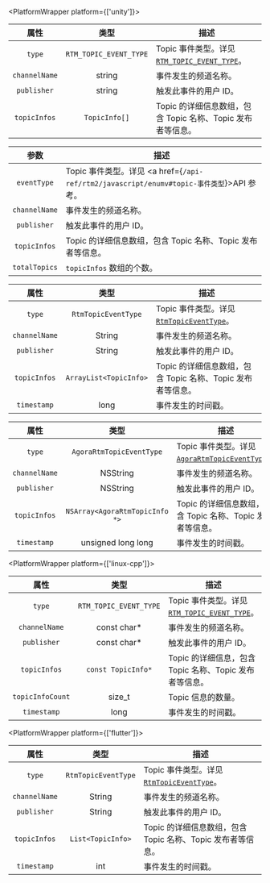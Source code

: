 
<PlatformWrapper platform={['unity']}>

|     属性      |                          类型                           | 描述                                                                                                            |
| :-----------: | :-----------------------------------------------------: | --------------------------------------------------------------------------------------------------------------- |
|    `type`     | `RTM_TOPIC_EVENT_TYPE` | Topic 事件类型。详见 [`RTM_TOPIC_EVENT_TYPE`](/api-ref/rtm2/unity/enumv#topictype)。 |
| `channelName` |                         string                          | 事件发生的频道名称。                                                                                                      |
|  `publisher`  |                         string                          | 触发此事件的用户 ID。                                                                                                       |
| `topicInfos`  |                      `TopicInfo[]`                      | Topic 的详细信息数组，包含 Topic 名称、Topic 发布者等信息。                                                                                                    |

</PlatformWrapper>
<PlatformWrapper platform={['javascript']}>

|     参数      | 描述                                                                                       |
| :-----------: | ------------------------------------------------------------------------------------------ |
|  `eventType`  | Topic 事件类型。详见 <a href={`/api-ref/rtm2/javascript/enumv#topic-事件类型`}>API 参考</a>。 |
| `channelName` | 事件发生的频道名称。                                                         |
|  `publisher`  | 触发此事件的用户 ID。                                                             |
| `topicInfos`  | Topic 的详细信息数组，包含 Topic 名称、Topic 发布者等信息。                  |
| `totalTopics` | `topicInfos` 数组的个数。                                                                  |

</PlatformWrapper>
<PlatformWrapper platform={['android']}>

| 属性        |  类型  |   描述                                                                                                                         |
|:------------------:|:-------------------:| ----------------------------------------------------------------------------------------------------------------------------------- |
| `type`            | `RtmTopicEventType`    |  Topic 事件类型。详见 [`RtmTopicEventType`](/api-ref/rtm2/android/enumv#topictype)。  |
| `channelName`            | String                |  事件发生的频道名称。   |
| `publisher`              | String                |  触发此事件的用户 ID。   |
| `topicInfos`            | `ArrayList<TopicInfo>`               |  Topic 的详细信息数组，包含 Topic 名称、Topic 发布者等信息。   |
| `timestamp` | long | 事件发生的时间戳。                |

</PlatformWrapper>
<PlatformWrapper platform={['ios']}>

| 属性        |  类型  |   描述                                                                                                                         |
|:------------------:|:-------------------:| ----------------------------------------------------------------------------------------------------------------------------------- |
| `type`            | `AgoraRtmTopicEventType`    |  Topic 事件类型。详见 [`AgoraRtmTopicEventType`](/api-ref/rtm2/ios/enumv#topictype)。  |
| `channelName`            | NSString                |  事件发生的频道名称。   |
| `publisher`              | NSString                |  触发此事件的用户 ID。   |
| `topicInfos`            | `NSArray<AgoraRtmTopicInfo *>`               |  Topic 的详细信息数组，包含 Topic 名称、Topic 发布者等信息。   |
| `timestamp` | unsigned long long | 事件发生的时间戳。                |

</PlatformWrapper>

<PlatformWrapper platform={['linux-cpp']}>

| 属性        |  类型  |   描述                                                                                                                         |
|:------------------:|:-------------------:| ----------------------------------------------------------------------------------------------------------------------------------- |
| `type`            | `RTM_TOPIC_EVENT_TYPE`    |  Topic 事件类型。详见 [`RTM_TOPIC_EVENT_TYPE`](/api-ref/rtm2/cpp/enumv#topictype)。  |
| `channelName`            | const char*                |  事件发生的频道名称。   |
| `publisher`              | const char*                |  触发此事件的用户 ID。   |
| `topicInfos`            | `const TopicInfo*`               |  Topic 的详细信息，包含 Topic 名称、Topic 发布者等信息。   |
| `topicInfoCount`            | size_t               |  Topic 信息的数量。   |
| `timestamp` | long | 事件发生的时间戳。                |

</PlatformWrapper>

<PlatformWrapper platform={['flutter']}>

| 属性        |  类型  |   描述                                                                                                                         |
|:------------------:|:-------------------:| ----------------------------------------------------------------------------------------------------------------------------------- |
| `type`            | `RtmTopicEventType`    |  Topic 事件类型。详见 [`RtmTopicEventType`](/api-ref/rtm2/flutter/enumv#topictype)。  |
| `channelName`            | String                |  事件发生的频道名称。   |
| `publisher`              | String                |  触发此事件的用户 ID。   |
| `topicInfos`            | `List<TopicInfo>`               |  Topic 的详细信息数组，包含 Topic 名称、Topic 发布者等信息。   |
| `timestamp` | int | 事件发生的时间戳。                |

</PlatformWrapper>